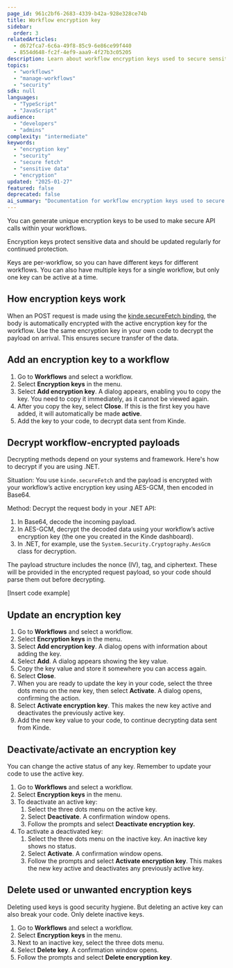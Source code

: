 ```yaml
---
page_id: 961c2bf6-2683-4339-b42a-928e328ce74b
title: Workflow encryption key
sidebar:
  order: 3
relatedArticles:
  - d672fca7-6c6a-49f8-85c9-6e86ce99f440
  - 8554d648-fc2f-4ef9-aaa9-4f27b3c05205
description: Learn about workflow encryption keys used to secure sensitive data transmission in secure fetch operations and other encrypted workflow communications in Kinde workflows.
topics:
  - "workflows"
  - "manage-workflows"
  - "security"
sdk: null
languages:
  - "TypeScript"
  - "JavaScript"
audience:
  - "developers"
  - "admins"
complexity: "intermediate"
keywords:
  - "encryption key"
  - "security"
  - "secure fetch"
  - "sensitive data"
  - "encryption"
updated: "2025-01-27"
featured: false
deprecated: false
ai_summary: "Documentation for workflow encryption keys used to secure sensitive data transmission in secure fetch operations and other encrypted workflow communications."
---
```


You can generate unique encryption keys to be used to make secure API calls within your workflows.

Encryption keys protect sensitive data and should be updated regularly for continued protection.

Keys are per-workflow, so you can have different keys for different workflows. You can also have multiple keys for a single workflow, but only one key can be active at a time.

## How encryption keys work

When an POST request is made using the [kinde.secureFetch binding](/workflows/bindings/secure-fetch-binding/), the body is automatically encrypted with the active encryption key for the workflow. Use the same encryption key in your own code to decrypt the payload on arrival. This ensures secure transfer of the data.

## Add an encryption key to a workflow

1. Go to **Workflows** and select a workflow.
2. Select **Encryption keys** in the menu.
3. Select **Add encryption key**. A dialog appears, enabling you to copy the key. You need to copy it immediately, as it cannot be viewed again.
4. After you copy the key, select **Close**. If this is the first key you have added, it will automatically be made **active**.
5. Add the key to your code, to decrypt data sent from Kinde.

## Decrypt workflow‑encrypted payloads

Decrypting methods depend on your systems and framework. Here's how to decrypt if you are using .NET.

Situation: You use `kinde.secureFetch` and the payload is encrypted with your workflow’s active encryption key using AES-GCM, then encoded in Base64.

Method: Decrypt the request body in your .NET API:

1. In Base64, decode the incoming payload.
2. In AES-GCM, decrypt the decoded data using your workflow’s active encryption key (the one you created in the Kinde dashboard).
3. In .NET, for example, use the `System.Security.Cryptography.AesGcm` class for decryption.

The payload structure includes the nonce (IV), tag, and ciphertext. These will be provided in the encrypted request payload, so your code should parse them out before decrypting.

[Insert code example]

## Update an encryption key

1. Go to **Workflows** and select a workflow.
2. Select **Encryption keys** in the menu.
3. Select **Add encryption key**. A dialog opens with information about adding the key.
4. Select **Add**. A dialog appears showing the key value.
5. Copy the key value and store it somewhere you can access again.
6. Select **Close**.
7. When you are ready to update the key in your code, select the three dots menu on the new key, then select **Activate**. A dialog opens, confirming the action.
8. Select **Activate encryption key**. This makes the new key active and deactivates the previously active key.
9. Add the new key value to your code, to continue decrypting data sent from Kinde.

## Deactivate/activate an encryption key

You can change the active status of any key. Remember to update your code to use the active key.

1. Go to **Workflows** and select a workflow.
2. Select **Encryption keys** in the menu.
3. To deactivate an active key:
   1. Select the three dots menu on the active key.
   2. Select **Deactivate**. A confirmation window opens.
   3. Follow the prompts and select **Deactivate encryption key.**
4. To activate a deactivated key:
   1. Select the three dots menu on the inactive key. An inactive key shows no status.
   2. Select **Activate**. A confirmation window opens.
   3. Follow the prompts and select **Activate encryption key**. This makes the new key active and deactivates any previously active key.

## Delete used or unwanted encryption keys

Deleting used keys is good security hygiene. But deleting an active key can also break your code. Only delete inactive keys.

1. Go to **Workflows** and select a workflow.
2. Select **Encryption keys** in the menu.
3. Next to an inactive key, select the three dots menu.
4. Select **Delete key**. A confirmation window opens.
5. Follow the prompts and select **Delete encryption key**.
